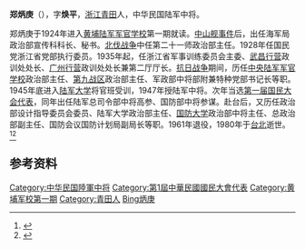 '''郑炳庚'''（{{bd|1901年|3月14日|1980年|3月5日|catIdx=Zheng郑炳庚}}），字'''焕平'''，[[浙江|浙江]][[青田|青田]]人，中华民国陆军中将。

郑炳庚于1924年进入[[黄埔陆军军官学校|黄埔陆军军官学校]]第一期就读。[[中山舰事件|中山舰事件]]后，出任海军局政治部宣传科科长、秘书。[[北伐战争|北伐战争]]中任第二十一师政治部主任。1928年任国民党浙江省党部执行委员。1935年起，任浙江省军事训练委员会主委、[[武昌行营|武昌行营]]政训处处长、[[广州行营|广州行营]]政训处处长兼第二厅厅长。[[抗日战争|抗日战争]]期间，历任[[中央陆军军官学校|中央陆军军官学校]]政治部主任、[[第九战区|第九战区]]政治部主任、军政部中将部附兼特种党部书记长等职。1945年底进入[[陆军大学|陆军大学]]将官班受训，1947年授陆军中将。次年当选[[第一届国民大会代表|第一届国民大会代表]]，同年出任陆军总司令部中将高参、国防部中将参谋。赴台后，又历任政治部设计指导委员会委员、陆军大学政治部主任、[[国防大学|国防大学]]政治部中将主任、总政治部副主任、国防会议国防计划局副局长等职。1961年退役，1980年于[[台北|台北]]逝世。<ref name="kmt">{{cite book|title=《中国国民党百年人物全书》|publisher=团结出版社|year=2005}}</ref><ref>{{cite web|url=http://www.hoplite.cn/templates/hpbxx10201.html|title=郑炳庚|publisher=中国黄埔军校网|accessdate=2010-11-27|archive-date=2008-05-05|archive-url=https://web.archive.org/web/20080505083416/http://www.hoplite.cn/templates/hpbxx10201.html|dead-url=no}}</ref>

== 参考资料 ==
{{reflist}}

{{中國國民黨陸軍軍官學校第一期學生}}
{{Authority control}}

{{DEFAULTSORT:Zheng郑炳庚}}
[[Category:中华民国陸軍中将|Category:中华民国陸軍中将]]
[[Category:第1屆中華民國國民大會代表|Category:第1屆中華民國國民大會代表]]
[[Category:黄埔军校第一期|Category:黄埔军校第一期]]
[[Category:青田人|Category:青田人]]
[[Category:郑姓|Bing炳庚]]